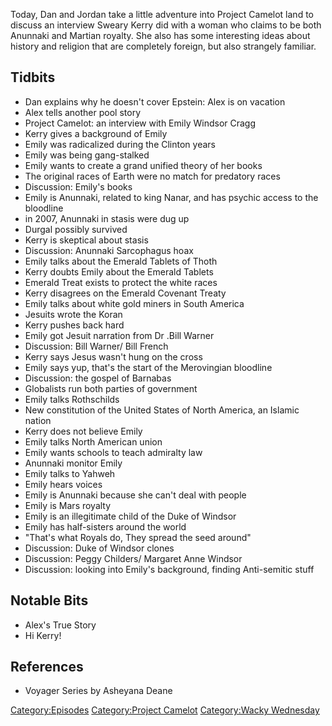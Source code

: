 {{DEFAULTSORT:
    #_EPISODE_0332:Anunnaki Stasis and Emerald Treaties
}}{{Episode
    | title           = Anunnaki Stasis and Emerald Treaties
    | caption         = Listen to this episode on [https://knowledgefight.libsyn.com/knowledge-fight-anunnaki-stasis-and-emerald-treaties Libsyn] [https://open.spotify.com/episode/5vqRUeoIldTaqaoAwWmnD1 Spotify], Read the [[Transcript/332: Anunnaki Stasis and Emerald Treaties|Unofficial Transcript]]
    | episodeNumber   = 332
    | length          = 01:35:57
    | airDate         = August 14, 2019
    | episodeType     = [[:Category:Project Camelot|Project Camelot]], [[:Category:Wacky Wednesday|Wacky Wednesday]]
    | appearance      = [[Kerry Cassidy]], [[Emily Windsor Cragg]], [[Asheyana Dean]], [[Bill Warner]], [[Bill French]], [[Peggy Childers]], [[Margaret Anne Windsor]]
    | oocDrop         = Where are you getting this information and why do you think it means anything?
    | previousEpisode = [[331: March 13-14, 2013]]
    | nextEpisode     = [[333: August 16, 2019]]
}}

{{Stub}}

Today, Dan and Jordan take a little adventure into Project Camelot land to discuss an interview Sweary Kerry did with a woman who claims to be both Anunnaki and Martian royalty. She also has some interesting ideas about history and religion that are completely foreign, but also strangely familiar.

==Tidbits==

*Dan explains why he doesn't cover Epstein: Alex is on vacation
*Alex tells another pool story
*Project Camelot: an interview with Emily Windsor Cragg
*Kerry gives a background of Emily
*Emily was radicalized during the Clinton years
*Emily was being gang-stalked
*Emily wants to create a grand unified theory of her books
*The original races of Earth were no match for predatory races
*Discussion: Emily's books
*Emily is Anunnaki, related to king Nanar, and has psychic access to the bloodline
*in 2007, Anunnaki in stasis were dug up
*Durgal possibly survived
*Kerry is skeptical about stasis
*Discussion: Anunnaki Sarcophagus hoax
*Emily talks about the Emerald Tablets of Thoth
*Kerry doubts Emily about the Emerald Tablets
*Emerald Treat exists to protect the white races
*Kerry disagrees on the Emerald Covenant Treaty
*Emily talks about white gold miners in South America
*Jesuits wrote the Koran
*Kerry pushes back hard
*Emily got Jesuit narration from Dr .Bill Warner
*Discussion: Bill Warner/ Bill French
*Kerry says Jesus wasn't hung on the cross
*Emily says yup, that's the start of the Merovingian bloodline
*Discussion: the gospel of Barnabas
*Globalists run both parties of government
*Emily talks Rothschilds
*New constitution of the United States of North America, an Islamic nation
*Kerry does not believe Emily
*Emily talks North American union
*Emily wants schools to teach admiralty law
*Anunnaki monitor Emily
*Emily talks to Yahweh
*Emily hears voices
*Emily is Anunnaki because she can't deal with people
*Emily is Mars royalty
*Emily is an illegitimate child of the Duke of Windsor
*Emily has half-sisters around the world
*"That's what Royals do, They spread the seed around"
*Discussion: Duke of Windsor clones
*Discussion: Peggy Childers/ Margaret Anne Windsor
*Discussion: looking into Emily's background, finding Anti-semitic stuff

==Notable Bits==

*Alex's True Story
*Hi Kerry!

==References==

*Voyager Series by Asheyana Deane

[[Category:Episodes]]
[[Category:Project Camelot]]
[[Category:Wacky Wednesday]]
